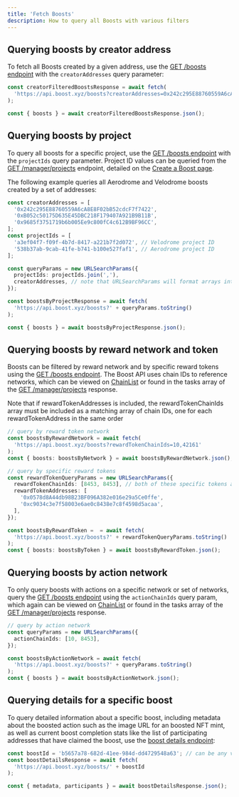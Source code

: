 ```yaml
---
title: 'Fetch Boosts'
description: How to query all Boosts with various filters
---
```


## Querying boosts by creator address

To fetch all Boosts created by a given address, use the [GET /boosts endpoint](/api-reference/boosts/boosts) with the `creatorAddresses` query parameter:

```typescript
const creatorFilteredBoostsResponse = await fetch(
  'https://api.boost.xyz/boosts?creatorAddresses=0x242c295E88760559A6cA8E8F02bB52cdcF7f7422'
);

const { boosts } = await creatorFilteredBoostsResponse.json();
```

## Querying boosts by project

To query all boosts for a specific project, use the [GET /boosts endpoint](/api-reference/boosts/boosts) with the `projectIds` query parameter. Project ID values can be queried from the [GET /manager/projects](/api-reference/manager/projects) endpoint, detailed on the [Create a Boost page](/boost-api/create-a-boost#querying-approved-projects-and-tasks).

The following example queries all Aerodrome and Velodrome boosts created by a set of addresses:

```typescript
const creatorAddresses = [
  '0x242c295E88760559A6cA8E8F02bB52cdcF7f7422',
  '0xB052c50175D635E45DBC218F179407A921B9B11B',
  '0x9685f3751719b6b005Ee9c800fC4c612B9BF96CC',
];
const projectIds = [
  'a3ef04f7-f09f-4b7d-8417-a221b7f2d072', // Velodrome project ID
  '538b37ab-9cab-41fe-b741-b100e527faf1', // Aerodrome project ID
];

const queryParams = new URLSearchParams({
  projectIds: projectIds.join(','),
  creatorAddresses, // note that URLSearchParams will format arrays into CSV strings
});

const boostsByProjectResponse = await fetch(
  'https://api.boost.xyz/boosts?' + queryParams.toString()
);

const { boosts } = await boostsByProjectResponse.json();
```

## Querying boosts by reward network and token

Boosts can be filtered by reward network and by specific reward tokens using the [GET /boosts endpoint](/api-reference/boosts/boosts). The Boost API uses chain IDs to reference networks, which can be viewed on [ChainList](https://chainlist.org/) or found in the tasks array of the [GET /manager/projects](/api-reference/manager/projects) response.

<Tip>
    Note that if rewardTokenAddresses is included, the rewardTokenChainIds array must be included as a matching array of chain IDs, one for each rewardTokenAddress in the same order
</Tip>

```typescript
// query by reward token network
const boostsByRewardNetwork = await fetch(
  'https://api.boost.xyz/boosts?rewardTokenChainIds=10,42161'
);
const { boosts: boostsByNetwork } = await boostsByRewardNetwork.json();

// query by specific reward tokens
const rewardTokenQueryParams = new URLSearchParams({
  rewardTokenChainIds: [8453, 8453], // both of these specific tokens are on Base
  rewardTokenAddresses: [
    '0x0578d8A44db98B23BF096A382e016e29a5Ce0ffe',
    '0xc9034c3e7f58003e6ae0c8438e7c8f4598d5acaa',
  ],
});

const boostsByRewardToken =  = await fetch(
  'https://api.boost.xyz/boosts?' + rewardTokenQueryParams.toString()
);
const { boosts: boostsByToken } = await boostsByRewardToken.json();
```

## Querying boosts by action network

To only query boosts with actions on a specific network or set of networks, query the [GET /boosts endpoint](/api-reference/boosts/boosts) using the `actionChainIds` query param, which again can be viewed on [ChainList](https://chainlist.org/) or found in the tasks array of the [GET /manager/projects](/api-reference/manager/projects) response.

```typescript
// query by action network
const queryParams = new URLSearchParams({
  actionChainIds: [10, 8453],
});

const boostsByActionNetwork = await fetch(
  'https://api.boost.xyz/boosts?' + queryParams.toString()
);
const { boosts } = await boostsByActionNetwork.json();
```

## Querying details for a specific boost

To query detailed information about a specific boost, including metadata about the boosted action such as the image URL for an boosted NFT mint, as well as current boost completion stats like the list of participating addresses that have claimed the boost, use the [boost details endpoint](/api-reference/boosts/boost-details):

```typescript
const boostId = 'b5657a78-682d-41ee-984d-dd4729548a63'; // can be any valid boost ID
const boostDetailsResponse = await fetch(
  'https://api.boost.xyz/boosts/' + boostId
);

const { metadata, participants } = await boostDetailsResponse.json();
```